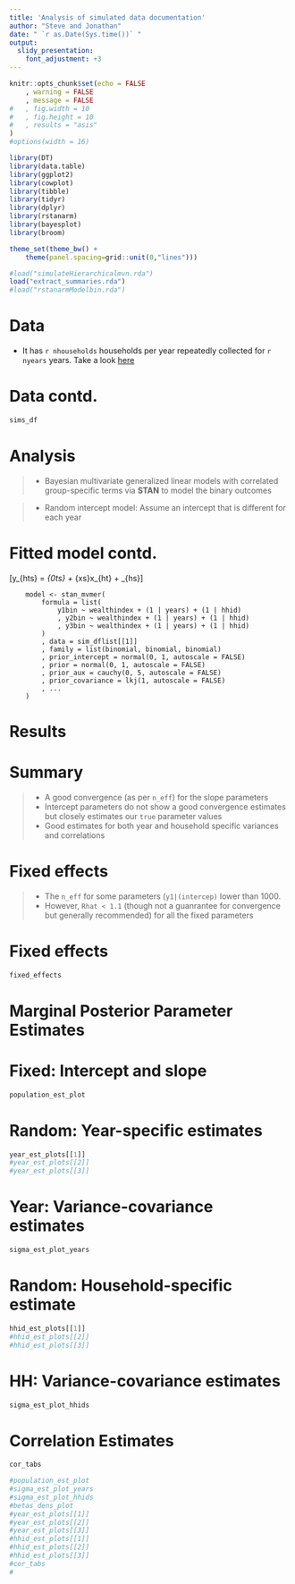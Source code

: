```yaml
---
title: 'Analysis of simulated data documentation'
author: "Steve and Jonathan"
date: " `r as.Date(Sys.time())` "
output:
  slidy_presentation:
    font_adjustment: +3
---
```





```r

knitr::opts_chunk$set(echo = FALSE
	, warning = FALSE
	, message = FALSE
#	, fig.width = 10
#	, fig.height = 10
#	, results = "asis"
)
#options(width = 16)

library(DT)
library(data.table)
library(ggplot2)
library(cowplot)
library(tibble)
library(tidyr)
library(dplyr)
library(rstanarm)
library(bayesplot)
library(broom)

theme_set(theme_bw() +
	theme(panel.spacing=grid::unit(0,"lines")))

#load("simulateHierarchicalmvn.rda")
load("extract_summaries.rda")
#load("rstanarmModelbin.rda")
```

# Data

* It has `r nhouseholds` households per year repeatedly collected for `r nyears` years. Take a look [here](https://cygubicko.github.io/wash/simulations_writeup.html)


# Data contd. {.smaller}

```r
sims_df
```

# Analysis

>    - Bayesian multivariate generalized linear models with correlated group-specific terms via **STAN** to model the binary outcomes

>    - Random intercept model: Assume an intercept that is different for each year


# Fitted model contd.

\[y_{hts} = \beta_{0ts} + \beta_{xs}x_{ht} + \epsilon_{hs}\]

		model <- stan_mvmer(
			formula = list(
				y1bin ~ wealthindex + (1 | years) + (1 | hhid)
				, y2bin ~ wealthindex + (1 | years) + (1 | hhid)
				, y3bin ~ wealthindex + (1 | years) + (1 | hhid)
			)
			, data = sim_dflist[[1]]
			, family = list(binomial, binomial, binomial)
			, prior_intercept = normal(0, 1, autoscale = FALSE)
			, prior = normal(0, 1, autoscale = FALSE)
			, prior_aux = cauchy(0, 5, autoscale = FALSE)
			, prior_covariance = lkj(1, autoscale = FALSE)
			, ...
		)

<!-- # Notes

Here we discuss some of the convergence statistics:

- **Rhat**: Also known as the potential scale reduction factor. `Rhat` compares the variation between the chains to the variation within the chains. It is approximately `1` if all the chains behave relatively the same and converge to the same region, i.e., the variance between chains will approximately equal the variance within the chains.
- **Effective Sample Size (n\_eff)**: Chains exhibit some degree of autocorrelation due to non-independent MCMC draws. The lower the autocorrelation, the more the independent pieces of information we have about the posterior. The `n_eff` is the approximate number of independent draws having equal estimation accuracy as the sample of correlated draws. `n_eff` larger than `1000` is generally considered sufficient.
- **Monte Carlo Standard Error (MCSE)**: MCSE is calculated by dividing the posterior standard deviation by the square root of the ESS and it quantifies the amount of error introduced by the MCMC in approximating the posterior. A low MCSE, in comparison to the posterior standard deviation, will yield a desired higher number of `n_eff`, and vice versa.
- **Posterior Predicitive Check (PPC)**: Provides a way to assess whether the fitted model adequately fits the data. It involves using the fitted model to simulate the data  and then comparing the simulated data to the observed data which an aim of replicating the key features of the observed data.
- **Posterior Intervals (PI)**: Also know as posterior uncertainity intervals or credible intervals provide a description of model parameters in probabilistic terms. Given the observed data, the priors and the model (data generating process), we can conclude that the probability that a parameter value is within some CI is some value.
-->

# Results

# Summary

>    - A good convergence (as per `n_eff`) for the slope parameters 
>    - Intercept parameters do not show a good convergence estimates but closely estimates our `true` parameter values
>    - Good estimates for both year and household specific variances and correlations

# Fixed effects

>    - The `n_eff` for some parameters (`y1|(intercep)` lower than $1000$. 
>    - However, `Rhat < 1.1` (though not a guanrantee for convergence but generally recommended) for all the fixed parameters 


# Fixed effects

```r
fixed_effects
```

# Marginal Posterior Parameter Estimates




<!--The  plotfun="areas" argument plots the posterior distribution of each parameter with the uncertainty intervals shaded as areas below the cuve.
-->

# Fixed: Intercept and slope


```r
population_est_plot
```

# Random: Year-specific estimates


```r
year_est_plots[[1]]
#year_est_plots[[2]]
#year_est_plots[[3]]
```

# Year: Variance-covariance estimates

```r
sigma_est_plot_years
```


# Random: Household-specific estimate

```r
hhid_est_plots[[1]]
#hhid_est_plots[[2]]
#hhid_est_plots[[3]]
```

# HH: Variance-covariance estimates

```r
sigma_est_plot_hhids
```

# Correlation Estimates

```r
cor_tabs
```


```r
#population_est_plot
#sigma_est_plot_years
#sigma_est_plot_hhids
#betas_dens_plot
#year_est_plots[[1]]
#year_est_plots[[2]]
#year_est_plots[[3]]
#hhid_est_plots[[1]]
#hhid_est_plots[[2]]
#hhid_est_plots[[3]]
#cor_tabs
#
```


